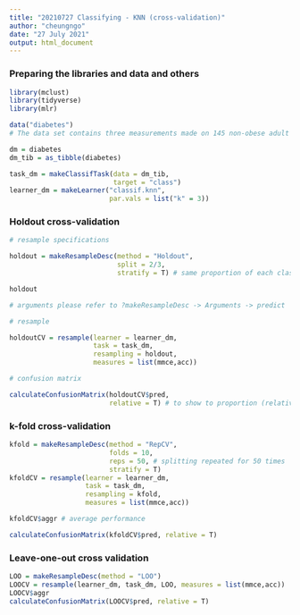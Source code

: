 ```yaml
---
title: "20210727 Classifying - KNN (cross-validation)"
author: "cheungngo"
date: "27 July 2021"
output: html_document
---
```


### Preparing the libraries and data and others

```r
library(mclust)
library(tidyverse)
library(mlr)
```

```r
data("diabetes")
# The data set contains three measurements made on 145 non-obese adult patients classified into three groups.
```

```r
dm = diabetes
dm_tib = as_tibble(diabetes)
```

```r
task_dm = makeClassifTask(data = dm_tib,
                          target = "class")
learner_dm = makeLearner("classif.knn",
                         par.vals = list("k" = 3))
```

### Holdout cross-validation

```r
# resample specifications

holdout = makeResampleDesc(method = "Holdout",
                           split = 2/3,
                           stratify = T) # same proportion of each class of patient in each set

holdout
```

```r
# arguments please refer to ?makeResampleDesc -> Arguments -> predict
```

```r
# resample

holdoutCV = resample(learner = learner_dm,
                     task = task_dm,
                     resampling = holdout,
                     measures = list(mmce,acc))
```

```r
# confusion matrix

calculateConfusionMatrix(holdoutCV$pred, 
                         relative = T) # to show to proportion (relative confusion matrix)
```


### k-fold cross-validation

```r
kfold = makeResampleDesc(method = "RepCV",
                         folds = 10,
                         reps = 50, # splitting repeated for 50 times
                         stratify = T)
kfoldCV = resample(learner = learner_dm,
                   task = task_dm,
                   resampling = kfold,
                   measures = list(mmce,acc))
```

```r
kfoldCV$aggr # average performance
```

```r
calculateConfusionMatrix(kfoldCV$pred, relative = T)
```

### Leave-one-out cross validation

```r
LOO = makeResampleDesc(method = "LOO")
LOOCV = resample(learner_dm, task_dm, LOO, measures = list(mmce,acc))
LOOCV$aggr
calculateConfusionMatrix(LOOCV$pred, relative = T)

```


